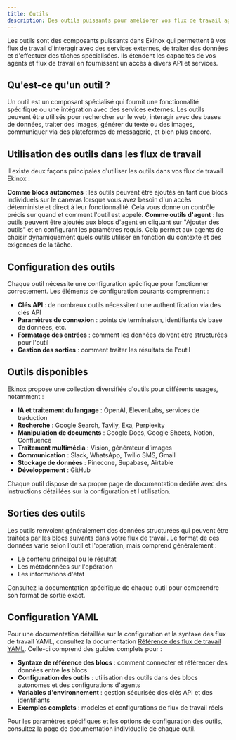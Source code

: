 ```yaml
---
title: Outils
description: Des outils puissants pour améliorer vos flux de travail agentiques
---
```



Les outils sont des composants puissants dans Ekinox qui permettent à vos flux de travail d'interagir avec des services externes, de traiter des données et d'effectuer des tâches spécialisées. Ils étendent les capacités de vos agents et flux de travail en fournissant un accès à divers API et services.

## Qu'est-ce qu'un outil ?

Un outil est un composant spécialisé qui fournit une fonctionnalité spécifique ou une intégration avec des services externes. Les outils peuvent être utilisés pour rechercher sur le web, interagir avec des bases de données, traiter des images, générer du texte ou des images, communiquer via des plateformes de messagerie, et bien plus encore.

## Utilisation des outils dans les flux de travail

Il existe deux façons principales d'utiliser les outils dans vos flux de travail Ekinox :

<Steps>
  <Step>
    <strong>Comme blocs autonomes</strong> : les outils peuvent être ajoutés en tant que blocs individuels sur le canevas lorsque vous avez besoin d'un accès déterministe et direct à leur fonctionnalité. Cela vous donne un contrôle précis sur quand et comment l'outil est appelé.
  </Step>
  <Step>
    <strong>Comme outils d'agent</strong> : les outils peuvent être ajoutés aux blocs d'agent en cliquant sur "Ajouter des outils" et en configurant les paramètres requis. Cela permet aux agents de choisir dynamiquement quels outils utiliser en fonction du contexte et des exigences de la tâche.
  </Step>
</Steps>

## Configuration des outils

Chaque outil nécessite une configuration spécifique pour fonctionner correctement. Les éléments de configuration courants comprennent :

- **Clés API** : de nombreux outils nécessitent une authentification via des clés API
- **Paramètres de connexion** : points de terminaison, identifiants de base de données, etc.
- **Formatage des entrées** : comment les données doivent être structurées pour l'outil
- **Gestion des sorties** : comment traiter les résultats de l'outil

## Outils disponibles

Ekinox propose une collection diversifiée d'outils pour différents usages, notamment :

- **IA et traitement du langage** : OpenAI, ElevenLabs, services de traduction
- **Recherche** : Google Search, Tavily, Exa, Perplexity
- **Manipulation de documents** : Google Docs, Google Sheets, Notion, Confluence
- **Traitement multimédia** : Vision, générateur d'images
- **Communication** : Slack, WhatsApp, Twilio SMS, Gmail
- **Stockage de données** : Pinecone, Supabase, Airtable
- **Développement** : GitHub

Chaque outil dispose de sa propre page de documentation dédiée avec des instructions détaillées sur la configuration et l'utilisation.

## Sorties des outils

Les outils renvoient généralement des données structurées qui peuvent être traitées par les blocs suivants dans votre flux de travail. Le format de ces données varie selon l'outil et l'opération, mais comprend généralement :

- Le contenu principal ou le résultat
- Les métadonnées sur l'opération
- Les informations d'état

Consultez la documentation spécifique de chaque outil pour comprendre son format de sortie exact.

## Configuration YAML

Pour une documentation détaillée sur la configuration et la syntaxe des flux de travail YAML, consultez la documentation [Référence des flux de travail YAML](/yaml). Celle-ci comprend des guides complets pour :

- **Syntaxe de référence des blocs** : comment connecter et référencer des données entre les blocs
- **Configuration des outils** : utilisation des outils dans des blocs autonomes et des configurations d'agents
- **Variables d'environnement** : gestion sécurisée des clés API et des identifiants
- **Exemples complets** : modèles et configurations de flux de travail réels

Pour les paramètres spécifiques et les options de configuration des outils, consultez la page de documentation individuelle de chaque outil.
